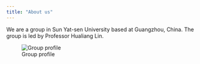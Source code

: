 ```yaml
---
title: "About us"
---
```


We are a group in Sun Yat-sen University based at Guangzhou, China. The group is led by Professor Hualiang Lin.

![Group profile](group-profile.jpg)

